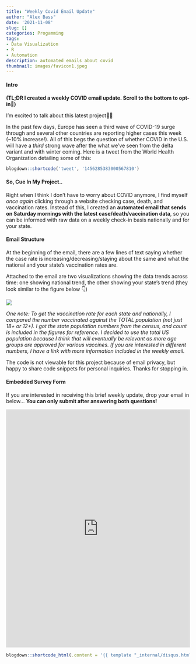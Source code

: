 ```yaml
---
title: "Weekly Covid Email Update"
author: "Alex Bass"
date: '2021-11-08'
slug: []
categories: Progamming
tags:
- Data Visualization
- R
- Automation
description: automated emails about covid
thumbnail: images/favicon1.jpeg
---
```


#### Intro

**(TL;DR I created a weekly COVID email update. Scroll to the bottom to opt-in🙂)** 

I'm excited to talk about this latest project🎉🎉

In the past few days, Europe has seen a third wave of COVID-19 surge through and several other countries are reporting higher cases this week (~10% increase!). All of this begs the question of whether COVID in the U.S. will have a *third* strong wave after the what we've seen from the delta variant and with winter coming. Here is a tweet from the World Health Organization detailing some of this:

```r
blogdown::shortcode('tweet', '1456285383000567810')
```

#### So, Cue In My Project..

Right when I think I don't have to worry about COVID anymore, I find myself *once again* clicking through a website checking case, death, and vaccination rates. Instead of this, I created an **automated email that sends on Saturday mornings with the latest case/death/vaccination data**, so you can be informed with raw data on a weekly check-in basis nationally and for your state.

#### Email Structure

At the beginning of the email, there are a few lines of text saying whether the case rate is increasing/decreasing/staying about the same and what the national and your state's vaccination rates are. 

Attached to the email are two visualizations showing the data trends across time: one showing national trend, the other showing your state's trend (they look similar to the figure below 👇)

![](/./about_files/national_av.png#center)

*One note: To get the vaccination rate for each state and nationally, I compared the number vaccinated against the TOTAL population (not just 18+ or 12+). I got the state population numbers from the census, and count is included in the figures for reference. I decided to use the total US population because I think that will eventually be relevant as more age groups are approved for various vaccines. If you are interested in different numbers, I have a link with more information included in the weekly email.*

The code is not viewable for this project because of email privacy, but happy to share code snippets for personal inquiries. Thanks for stopping in.

#### Embedded Survey Form

If you are interested in receiving this brief weekly update, drop your email in below... **You can only submit after answering both questions!**

<iframe src="https://docs.google.com/forms/d/e/1FAIpQLSd6j197rbqv4kZHvvH6ZTVC6o9vU4V-hjzO6E4EjKq5VG2U6Q/viewform?embedded=true" width="100%" height="650" frameborder="0" marginheight="0" marginwidth="0">Loading…</iframe>

```r
blogdown::shortcode_html(.content = '{{ template "_internal/disqus.html" . }}')
```

